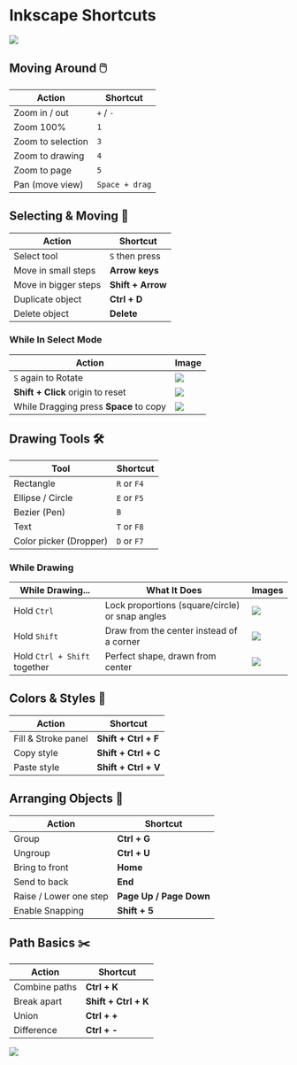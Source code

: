 # Inkscape Shortcuts

![](./assets/mac-shortcuts.png)

## Moving Around 🖱️

| Action               | Shortcut       |
|----------------------|----------------|
| Zoom in / out        | `+` / `-`      |
| Zoom 100%            | `1`            |
| Zoom to selection    | `3`            |
| Zoom to drawing      | `4`            |
| Zoom to page         | `5`            |
| Pan (move view)      | `Space + drag` |

## Selecting & Moving 🎯
| Action                | Shortcut     |
|-----------------------|--------------|
| Select tool           | `S` then press |
| Move in small steps   | **Arrow keys**   |
| Move in bigger steps  | **Shift + Arrow** |
| Duplicate object      | **Ctrl + D**     |
| Delete object         | **Delete**       |

### While In Select Mode
| Action                | Image     |
|-----------------------|--------------|
| `S` again to Rotate   | ![](./assets/moving-and-rotating-objects.gif) |
| **Shift + Click** origin to reset | ![](./assets/shift-click-origin.gif)
| While Dragging press **Space** to copy | ![](./assets/space-to-copy.gif)

## Drawing Tools 🛠️
| Tool                  | Shortcut     |
|-----------------------|--------------|
| Rectangle             | `R` or `F4`  |
| Ellipse / Circle      | `E` or `F5`  |
| Bezier (Pen)          | `B`          |
| Text                  | `T` or `F8`  |
| Color picker (Dropper)| `D` or `F7`  |

### While Drawing
| While Drawing...                | What It Does                              | Images |
|---------------------------------|-------------------------------------------|--------|
| Hold `Ctrl`                     | Lock proportions (square/circle) or snap angles | ![](./assets/shift-modifier.gif) |
| Hold `Shift`                    | Draw from the center instead of a corner  | ![](./assets/ctrl-modifier.gif) |
| Hold `Ctrl + Shift` together    | Perfect shape, drawn from center          | ![](./assets/ctrl-and-shift-modifier.gif) |


## Colors & Styles 🎨
| Action                | Shortcut         |
|-----------------------|------------------|
| Fill & Stroke panel   | **Shift + Ctrl + F** |
| Copy style            | **Shift + Ctrl + C** |
| Paste style           | **Shift + Ctrl + V** |

## Arranging Objects 📐
| Action                  | Shortcut           |
|-------------------------|--------------------|
| Group                   | **Ctrl + G**           |
| Ungroup                 | **Ctrl + U**           |
| Bring to front          | **Home**               |
| Send to back            | **End**                |
| Raise / Lower one step  | **Page Up / Page Down** |
| Enable Snapping  | **Shift + 5** |

## Path Basics ✂️
| Action          | Shortcut   |
|-----------------|------------|
| Combine paths   | **Ctrl + K**   |
| Break apart     | **Shift + Ctrl + K** |
| Union           | **Ctrl + +**   |
| Difference      | **Ctrl + -**   |

![](./assets/windows-shortcuts.png)